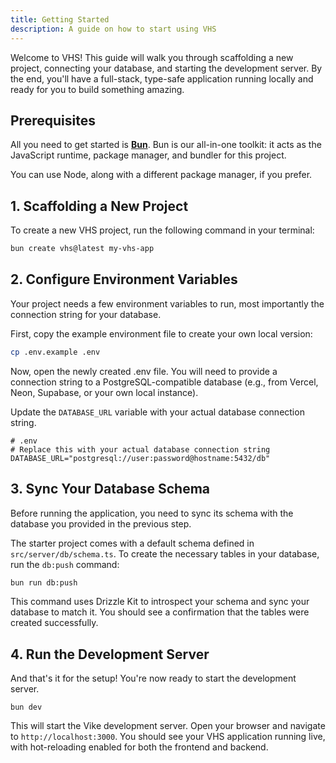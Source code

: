 ```yaml
---
title: Getting Started
description: A guide on how to start using VHS
---
```


Welcome to VHS! This guide will walk you through scaffolding a new project, connecting your database, and starting the development server. By the end, you'll have a full-stack, type-safe application running locally and ready for you to build something amazing.

## Prerequisites

All you need to get started is **[Bun](https://bun.sh/)**. Bun is our all-in-one toolkit: it acts as the JavaScript runtime, package manager, and bundler for this project.



<Aside>You can use Node, along with a different package manager, if you prefer.</Aside>

## 1. Scaffolding a New Project

To create a new VHS project, run the following command in your terminal:

```bash
bun create vhs@latest my-vhs-app
```

## 2. Configure Environment Variables

Your project needs a few environment variables to run, most importantly the connection string for your database.

First, copy the example environment file to create your own local version:

```bash
cp .env.example .env
```

Now, open the newly created .env file. You will need to provide a connection string to a PostgreSQL-compatible database (e.g., from Vercel, Neon, Supabase, or your own local instance).

Update the `DATABASE_URL` variable with your actual database connection string.

```.env
# .env
# Replace this with your actual database connection string
DATABASE_URL="postgresql://user:password@hostname:5432/db"
```

## 3. Sync Your Database Schema

Before running the application, you need to sync its schema with the database you provided in the previous step.

The starter project comes with a default schema defined in `src/server/db/schema.ts`. To create the necessary tables in your database, run the `db:push` command:

```bash
bun run db:push
```

This command uses Drizzle Kit to introspect your schema and sync your database to match it. You should see a confirmation that the tables were created successfully.

## 4. Run the Development Server

And that's it for the setup! You're now ready to start the development server.

```
bun dev
```

This will start the Vike development server. Open your browser and navigate to `http://localhost:3000`. You should see your VHS application running live, with hot-reloading enabled for both the frontend and backend.